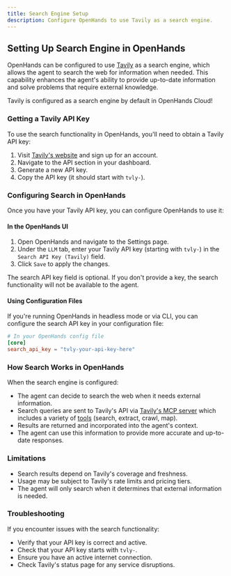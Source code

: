 ```yaml
---
title: Search Engine Setup
description: Configure OpenHands to use Tavily as a search engine.
---
```


## Setting Up Search Engine in OpenHands

OpenHands can be configured to use [Tavily](https://tavily.com/) as a search engine, which allows the agent to
search the web for information when needed. This capability enhances the agent's ability to provide up-to-date
information and solve problems that require external knowledge.

<Note>
  Tavily is configured as a search engine by default in OpenHands Cloud!
</Note>

### Getting a Tavily API Key

To use the search functionality in OpenHands, you'll need to obtain a Tavily API key:

1. Visit [Tavily's website](https://tavily.com/) and sign up for an account.
2. Navigate to the API section in your dashboard.
3. Generate a new API key.
4. Copy the API key (it should start with `tvly-`).

### Configuring Search in OpenHands

Once you have your Tavily API key, you can configure OpenHands to use it:

#### In the OpenHands UI

1. Open OpenHands and navigate to the Settings page.
2. Under the `LLM` tab, enter your Tavily API key (starting with `tvly-`) in the `Search API Key (Tavily)` field.
3. Click `Save` to apply the changes.

<Note>
  The search API key field is optional. If you don't provide a key, the search functionality will not be available to the agent.
</Note>

#### Using Configuration Files

If you're running OpenHands in headless mode or via CLI, you can configure the search API key in your configuration file:

```toml
# In your OpenHands config file
[core]
search_api_key = "tvly-your-api-key-here"
```

### How Search Works in OpenHands

When the search engine is configured:

- The agent can decide to search the web when it needs external information.
- Search queries are sent to Tavily's API via [Tavily's MCP server](https://github.com/tavily-ai/tavily-mcp) which
  includes a variety of [tools](https://docs.tavily.com/documentation/api-reference/introduction) (search, extract, crawl, map).
- Results are returned and incorporated into the agent's context.
- The agent can use this information to provide more accurate and up-to-date responses.

### Limitations

- Search results depend on Tavily's coverage and freshness.
- Usage may be subject to Tavily's rate limits and pricing tiers.
- The agent will only search when it determines that external information is needed.

### Troubleshooting

If you encounter issues with the search functionality:

- Verify that your API key is correct and active.
- Check that your API key starts with `tvly-`.
- Ensure you have an active internet connection.
- Check Tavily's status page for any service disruptions.
